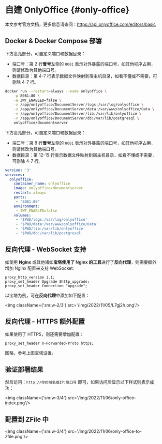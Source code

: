 
# 自建 OnlyOffice {#only-office}

本文参考官方文档，更多信息请查阅：https://api.onlyoffice.com/editors/basic

## Docker & Docker Compose 部署

<Tabs>
<TabItem value="docker" label="Docker">

下方高亮部分，可自定义端口和数据目录：

- 端口号：第 2 行**冒号**左侧的 `8081` 表示对外暴露的端口号，如其他程序占用，则请修改为其他端口号。
- 数据目录：第 4-7 行表示数据文件映射到宿主机目录，如看不懂或不需要，可删除 4-7 行。

```bash showLineNumbers {2,4-7}
docker run --restart=always --name onlyoffice \
    -p 8081:80 \
    -e JWT_ENABLED=false \
    -v /app/onlyoffice/DocumentServer/logs:/var/log/onlyoffice \
    -v /app/onlyoffice/DocumentServer/data:/var/www/onlyoffice/Data \
    -v /app/onlyoffice/DocumentServer/lib:/var/lib/onlyoffice \
    -v /app/onlyoffice/DocumentServer/db:/var/lib/postgresql \
    onlyoffice/documentserver
```


</TabItem>
<TabItem value="docker-compose" label="Docker-Compose">

下方高亮部分，可自定义端口和数据目录：

- 端口号：第 8 行**冒号**左侧的 `8081` 表示对外暴露的端口号，如其他程序占用，则请修改为其他端口号。
- 数据目录：第 12-15 行表示数据文件映射到宿主机目录，如看不懂或不需要，可删除 4-7 行。

```yaml showLineNumbers {8,12-15}
version: '3'
services:
  onlyoffice:
    container_name: onlyoffice
    image: onlyoffice/documentserver
    restart: always
    ports:
     - "8081:80"
    environment:
     - JWT_ENABLED=false
    volumes:
     - '$PWD/logs:/var/log/onlyoffice'
     - '$PWD/data:/var/www/onlyoffice/Data'
     - '$PWD/lib:/var/lib/onlyoffice'
     - '$PWD/db:/var/lib/postgresql'
```

</TabItem>
</Tabs>


## 反向代理 - WebSocket 支持
如使用 **Nginx** 或其他诸如**宝塔使用了 Nginx 的工具**进行了**反向代理**，则需要额外增加 Nginx 配置来支持 WebSocket:

```properties showLineNumbers
proxy_http_version 1.1;
proxy_set_header Upgrade $http_upgrade;
proxy_set_header Connection "upgrade";
```

以宝塔为例，可在**反向代理**中添加如下配置：

<img className={'sm:w-2/3'} src='/img/2022/11/05/L7gj2h.png'/>

## 反向代理 - HTTPS 额外配置
如果使用了 HTTPS，则还需要增加配置：

```properties showLineNumbers
proxy_set_header X-Forwarded-Proto https;
```

图略，参考上图宝塔设置。

## 验证部署结果

然后访问：`http://你的域名或IP:端口号` 即可，如果访问后显示以下样式则表示成功：

<img className={'sm:w-3/4'} src='/img/2022/11/06/only-office-index.png'/>

## 配置到 ZFile 中

<img className={'sm:w-3/4'} src='/img/2022/11/06/only-office-to-zfile.png'/>